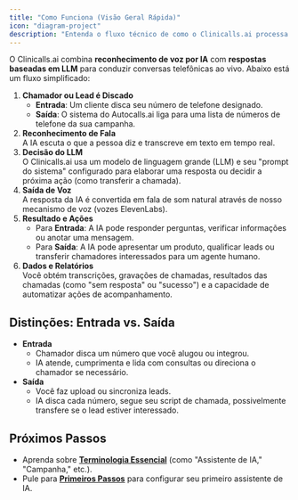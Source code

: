 ```yaml
---
title: "Como Funciona (Visão Geral Rápida)"
icon: "diagram-project"
description: "Entenda o fluxo técnico de como o Clinicalls.ai processa e lida com conversas telefônicas usando IA"
---
```


O Clinicalls.ai combina **reconhecimento de voz por IA** com **respostas baseadas em LLM** para conduzir conversas telefônicas ao vivo. Abaixo está um fluxo simplificado:

1. **Chamador ou Lead é Discado**
   - **Entrada**: Um cliente disca seu número de telefone designado.
   - **Saída**: O sistema do Autocalls.ai liga para uma lista de números de telefone da sua campanha.
2. **Reconhecimento de Fala**\
   A IA escuta o que a pessoa diz e transcreve em texto em tempo real.
3. **Decisão do LLM**\
   O Clinicalls.ai usa um modelo de linguagem grande (LLM) e seu "prompt do sistema" configurado para elaborar uma resposta ou decidir a próxima ação (como transferir a chamada).
4. **Saída de Voz**\
   A resposta da IA é convertida em fala de som natural através de nosso mecanismo de voz (vozes ElevenLabs).
5. **Resultado e Ações**
   - Para **Entrada**: A IA pode responder perguntas, verificar informações ou anotar uma mensagem.
   - Para **Saída**: A IA pode apresentar um produto, qualificar leads ou transferir chamadores interessados para um agente humano.
6. **Dados e Relatórios**\
   Você obtém transcrições, gravações de chamadas, resultados das chamadas (como "sem resposta" ou "sucesso") e a capacidade de automatizar ações de acompanhamento.

## Distinções: Entrada vs. Saída

- **Entrada**
  - Chamador disca um número que você alugou ou integrou.
  - IA atende, cumprimenta e lida com consultas ou direciona o chamador se necessário.
- **Saída**
  - Você faz upload ou sincroniza leads.
  - IA disca cada número, segue seu script de chamada, possivelmente transfere se o lead estiver interessado.

## Próximos Passos

- Aprenda sobre [**Terminologia Essencial**](/terminology) (como "Assistente de IA," "Campanha," etc.).
- Pule para [**Primeiros Passos**](/getting-started) para configurar seu primeiro assistente de IA.